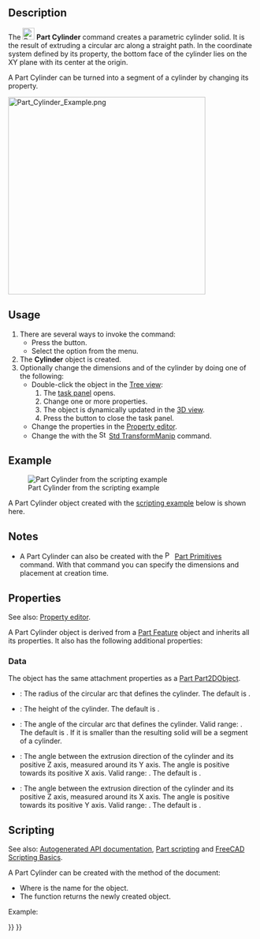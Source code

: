 <languages/>
<translate>

<!--T:13-->
{{Docnav
|[[Part_Box|Box]]
|[[Part_Sphere|Sphere]]
|[[Part_Workbench|Part]]
|IconL=Part_Box.svg
|IconR=Part_Sphere.svg
|IconC=Workbench_Part.svg
}}

<!--T:1-->
{{GuiCommand
|Name=Part Cylinder
|MenuLocation=Part → Primitives → Cylinder
|Workbenches=[[Part_Workbench|Part]]
|SeeAlso=[[Part_Primitives|Part Primitives]]
}}

==Description== <!--T:21-->

<!--T:9-->
The [[Image:Part_Cylinder.svg|24px]] '''Part Cylinder''' command creates a parametric cylinder solid. It is the result of extruding a circular arc along a straight path. In the coordinate system defined by its {{PropertyData|Placement}} property, the bottom face of the cylinder lies on the XY plane with its center at the origin.

<!--T:25-->
A Part Cylinder can be turned into a segment of a cylinder by changing its {{PropertyData|Angle}} property.

</translate>
[[Image:Part_Cylinder_Example.png|400px]]
<translate>

==Usage== <!--T:10-->

<!--T:17-->
# There are several ways to invoke the command:
#* Press the {{Button|[[Image:Part_Cylinder.svg|16px]] [[Part_Cylinder|Cylinder]]}} button.
#* Select the {{MenuCommand|Part → Primitives → [[Image:Part_Cylinder.svg|16px]] Cylinder}} option from the menu.
# The '''Cylinder''' object is created.
# Optionally change the dimensions and {{PropertyData|Placement}} of the cylinder by doing one of the following:
#* Double-click the object in the [[Tree_view|Tree view]]:
#*# The {{MenuCommand|Geometric Primitives}}  [[Task_panel|task panel]] opens.
#*# Change one or more properties.
#*# The object is dynamically updated in the [[3D_view|3D view]].
#*# Press the {{Button|OK}} button to close the task panel.
#* Change the properties in the [[Property_editor|Property editor]].
#* Change the {{PropertyData|Placement}} with the [[Image:Std_TransformManip.svg|16px]] [[Std_TransformManip|Std TransformManip]] command.

== Example == <!--T:26-->

<!--T:27-->
[[Image:Part_Cylinder_Scripting_Example.png|thumb|Part Cylinder from the scripting example]]

<!--T:28-->
A Part Cylinder object created with the [[#Scripting|scripting example]] below is shown here.

== Notes == <!--T:29-->

<!--T:30-->
* A Part Cylinder can also be created with the [[Image:Part_Primitives.svg|16px]] [[Part_Primitives|Part Primitives]] command. With that command you can specify the dimensions and placement at creation time.

== Properties == <!--T:11-->

<!--T:31-->
See also: [[Property_editor|Property editor]].

<!--T:32-->
A Part Cylinder object is derived from a [[Part_Feature|Part Feature]] object and inherits all its properties. It also has the following additional properties:

=== Data === <!--T:33-->

<!--T:34-->
{{TitleProperty|Attachment}}

<!--T:35-->
The object has the same attachment properties as a [[Part_Part2DObject#Data|Part Part2DObject]].

<!--T:36-->
{{TitleProperty|Cylinder}}

<!--T:20-->
* {{PropertyData|Radius|Length}}: The radius of the circular arc that defines the cylinder. The default is {{Value|2mm}}.
* {{PropertyData|Height|Length}}: The height of the cylinder. The default is {{Value|10mm}}.
* {{PropertyData|Angle|Angle}}: The angle of the circular arc that defines the cylinder. Valid range: {{Value|0° &lt; value &lt;&#61; 360°}}. The default is {{Value|360°}}. If it is smaller than {{Value|360°}} the resulting solid will be a segment of a cylinder.

<!--T:37-->
{{TitleProperty|Prism}}

<!--T:38-->
* {{PropertyData|First Angle|Angle}}: The angle between the extrusion direction of the cylinder and its positive Z axis, measured around its Y axis. The angle is positive towards its positive X axis. Valid range: {{Value|0° &lt;&#61; value &lt; 90°}}. The default is {{Value|0°}}. {{Version|0.20}}
* {{PropertyData|Second Angle|Angle}}: The angle between the extrusion direction of the cylinder and its positive Z axis, measured around its X axis. The angle is positive towards its positive Y axis. Valid range: {{Value|0° &lt;&#61; value &lt; 90°}}. The default is {{Value|0°}}. {{Version|0.20}}

== Scripting == <!--T:22-->

<!--T:39-->
See also: [https://freecad.github.io/SourceDoc/ Autogenerated API documentation], [[Part_scripting|Part scripting]] and [[FreeCAD_Scripting_Basics|FreeCAD Scripting Basics]].

<!--T:23-->
A Part Cylinder can be created with the {{Incode|addObject()}} method of the document:

</translate>
{{Code|code=
cylinder = FreeCAD.ActiveDocument.addObject("Part::Cylinder", "myCylinder")
}}
<translate>

<!--T:24-->
* Where {{Incode|"myCylinder"}} is the name for the object.
* The function returns the newly created object.

<!--T:40-->
Example:

</translate>
{{Code|code=
import FreeCAD as App

doc = App.activeDocument()

cylinder = doc.addObject("Part::Cylinder", "myCylinder")
cylinder.Radius = 10
cylinder.Height = 50
cylinder.Placement = App.Placement(App.Vector(5, 10, 15), App.Rotation(75, 60, 30))

doc.recompute()
}}
<translate>


<!--T:14-->
{{Docnav
|[[Part_Box|Box]]
|[[Part_Sphere|Sphere]]
|[[Part_Workbench|Part]]
|IconL=Part_Box.svg
|IconR=Part_Sphere.svg
|IconC=Workbench_Part.svg
}}

</translate>
{{Part_Tools_navi{{#translation:}}}}
{{Userdocnavi{{#translation:}}}}